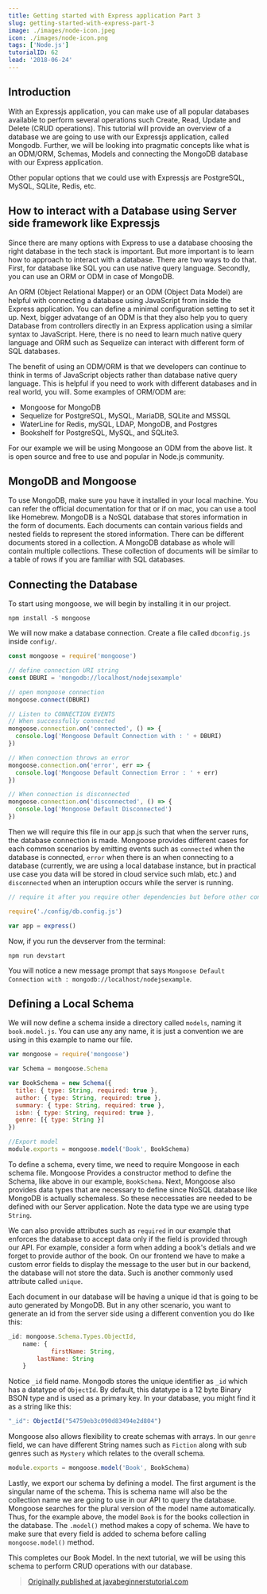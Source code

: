 ```yaml
---
title: Getting started with Express application Part 3
slug: getting-started-with-express-part-3
image: ./images/node-icon.jpeg
icon: ./images/node-icon.png
tags: ['Node.js']
tutorialID: 62
lead: '2018-06-24'
---
```


## Introduction

With an Expressjs application, you can make use of all popular databases available to perform several operations such Create, Read, Update and Delete (CRUD operations). This tutorial will provide an overview of a database we are going to use with our Expressjs application, called Mongodb. Further, we will be looking into pragmatic concepts like what is an ODM/ORM, Schemas, Models and connecting the MongoDB database with our Express application.

Other popular options that we could use with Expressjs are PostgreSQL, MySQL, SQLite, Redis, etc.

## How to interact with a Database using Server side framework like Expressjs

Since there are many options with Express to use a database choosing the right database in the tech stack is important. But more important is to learn how to approach to interact with a database. There are two ways to do that. First, for database like SQL you can use native query language. Secondly, you can use an ORM or ODM in case of MongoDB.

An ORM (Object Relational Mapper) or an ODM (Object Data Model) are helpful with connecting a database using JavaScript from inside the Express application. You can define a minimal configuration setting to set it up. Next, bigger advatange of an ODM is that they also help you to query Database from controllers directly in an Express application using a similar syntax to JavaScript. Here, there is no need to learn much native query language and ORM such as Sequelize can interact with different form of SQL databases.

The benefit of using an ODM/ORM is that we developers can continue to think in terms of JavaScript objects rather than database native query language. This is helpful if you need to work with different databases and in real world, you will. Some examples of ORM/ODM are:

- Mongoose for MongoDB
- Sequelize for PostgreSQL, MySQL, MariaDB, SQLite and MSSQL
- WaterLine for Redis, mySQL, LDAP, MongoDB, and Postgres
- Bookshelf for PostgreSQL, MySQL, and SQLite3.

For our example we will be using Mongoose an ODM from the above list. It is open source and free to use and popular in Node.js community.

## MongoDB and Mongoose

To use MongoDB, make sure you have it installed in your local machine. You can refer the official documentation for that or if on mac, you can use a tool like Homebrew. MongoDB is a NoSQL database that stores information in the form of documents. Each documents can contain various fields and nested fields to represent the stored information. There can be different documents stored in a collection. A MongoDB database as whole will contain multiple collections. These collection of documents will be similar to a table of rows if you are familiar with SQL databases.

## Connecting the Database

To start using mongoose, we will begin by installing it in our project.

```shell
npm install -S mongoose
```

We will now make a database connection. Create a file called `dbconfig.js` inside `config/`.

```javascript
const mongoose = require('mongoose')

// define connection URI string
const DBURI = 'mongodb://localhost/nodejsexample'

// open mongoose connection
mongoose.connect(DBURI)

// Listen to CONNECTION EVENTS
// When successfully connected
mongoose.connection.on('connected', () => {
  console.log('Mongoose Default Connection with : ' + DBURI)
})

// When connection throws an error
mongoose.connection.on('error', err => {
  console.log('Mongoose Default Connection Error : ' + err)
})

// When connection is disconnected
mongoose.connection.on('disconnected', () => {
  console.log('Mongoose Default Disconnected')
})
```

Then we will require this file in our app.js such that when the server runs, the database connection is made. Mongoose provides different cases for each common scenarios by emitting events such as `connected` when the database is connected, `error` when there is an when connecting to a database (currently, we are using a local database instance, but in practical use case you data will be stored in cloud service such mlab, etc.) and `disconnected` when an interuption occurs while the server is running.

```javascript
// require it after you require other dependencies but before other configuration

require('./config/db.config.js')

var app = express()
```

Now, if you run the devserver from the terminal:

```shell
npm run devstart
```

You will notice a new message prompt that says `Mongoose Default Connection with : mongodb://localhost/nodejsexample`.

## Defining a Local Schema

We will now define a schema inside a directory called `models`, naming it `book.model.js`. You can use any any name, it is just a convention we are using in this example to name our file.

```javascript
var mongoose = require('mongoose')

var Schema = mongoose.Schema

var BookSchema = new Schema({
  title: { type: String, required: true },
  author: { type: String, required: true },
  summary: { type: String, required: true },
  isbn: { type: String, required: true },
  genre: [{ type: String }]
})

//Export model
module.exports = mongoose.model('Book', BookSchema)
```

To define a schema, every time, we need to require Mongoose in each schema file. Mongoose Provides a constructor method to define the Schema, like above in our example, `BookSchema`. Next, Mongoose also provides data types that are necessary to define since NoSQL database like MongoDB is actually schemaless. So these neccessaties are needed to be defined with our Server application. Note the data type we are using type `String`.

We can also provide attributes such as `required` in our example that enforces the database to accept data only if the field is provided through our API. For example, consider a form when adding a book's detials and we forget to provide author of the book. On our frontend we have to make a custom error fields to display the message to the user but in our backend, the database will not store the data. Such is another commonly used attribute called `unique`.

Each document in our database will be having a unique id that is going to be auto generated by MongoDB. But in any other scenario, you want to generate an id from the server side using a different convention you do like this:

```javascript
_id: mongoose.Schema.Types.ObjectId,
    name: {
            firstName: String,
        lastName: String
    }
```

Notice `_id` field name. Mongodb stores the unique identifier as `_id` which has a datatype of `ObjectId`. By default, this datatype is a 12 byte Binary BSON type and is used as a primary key. In your database, you might find it as a string like this:

```javascript
"_id": ObjectId("54759eb3c090d83494e2d804")
```

Mongoose also allows flexibility to create schemas with arrays. In our `genre` field, we can have different String names such as `Fiction` along with sub genres such as `Mystery` which relates to the overall schema.

```javascript
module.exports = mongoose.model('Book', BookSchema)
```

Lastly, we export our schema by defining a model. The first argument is the singular name of the schema. This is schema name will also be the collection name we are going to use in our API to query the database. Mongoose searches for the plural version of the model name automatically. Thus, for the example above, the model `Book` is for the books collection in the database. The `.model()` method makes a copy of schema. We have to make sure that every field is added to schema before calling `mongoose.model()` method.

This completes our Book Model. In the next tutorial, we will be using this schema to perform CRUD operations with our database.

> [Originally published at javabeginnerstutorial.com](https://javabeginnerstutorial.com/node-js/getting-started-with-express-part-3/)
